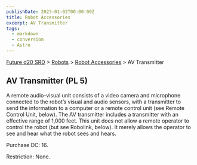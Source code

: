 ```yaml
---
publishDate: 2023-01-02T00:00:00Z
title: Robot Accessories
excerpt: AV Transmitter
tags:
  - markdown
  - conversion
  - Astro
---
```






[Future d20 SRD](/#futureD20) > [Robots](future-d20-srd-robots-index) > [Robot Accessories](future-d20-srd-robots-robot-accessories-index) > AV Transmitter




## AV Transmitter (PL 5)


A remote audio-visual unit consists of a video camera and microphone connected to the robot’s visual and audio sensors, with a transmitter to send the information to a computer or a remote control unit (see Remote Control Unit, below). The AV transmitter includes a transmitter with an effective range of 1,000 feet. This unit does not allow a remote operator to control the robot (but see Robolink, below). It merely allows the operator to see and hear what the robot sees and hears.


Purchase DC: 16.


Restriction: None.



